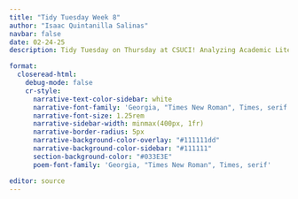 ```yaml
---
title: "Tidy Tuesday Week 8"
author: "Isaac Quintanilla Salinas"
navbar: false
date: 02-24-25
description: Tidy Tuesday on Thursday at CSUCI! Analyzing Academic Literature on Racial and Ethnic Disparities in Reproductive Medicine!

format:
  closeread-html:
    debug-mode: false
    cr-style:
      narrative-text-color-sidebar: white
      narrative-font-family: 'Georgia, "Times New Roman", Times, serif'
      narrative-font-size: 1.25rem
      narrative-sidebar-width: minmax(400px, 1fr)
      narrative-border-radius: 5px
      narrative-background-color-overlay: "#111111dd"
      narrative-background-color-sidebar: "#111111"
      section-background-color: "#033E3E"
      poem-font-family: 'Georgia, "Times New Roman", Times, serif'

editor: source
---
```

